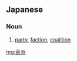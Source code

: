 ==Japanese==
{{ja-kanjitab|かい|は|yomi=on}}

===Noun===
{{ja-noun|かいは}}

# [[party]], [[faction]], [[coalition]]

[[mg:会派]]